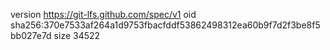 version https://git-lfs.github.com/spec/v1
oid sha256:370e7533af264a1d9753fbacfddf53862498312ea60b9f7d2f3be8f5bb027e7d
size 34522
